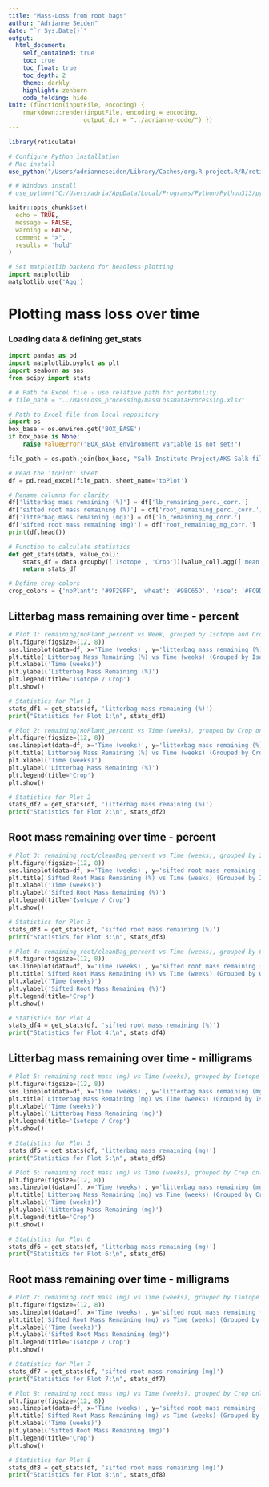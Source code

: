 ---
title: "Mass-Loss from root bags"
author: "Adrianne Seiden"
date: "`r Sys.Date()`"
output:
  html_document:
    self_contained: true
    toc: true
    toc_float: true
    toc_depth: 2
    theme: darkly
    highlight: zenburn
    code_folding: hide
knit: (function(inputFile, encoding) {
    rmarkdown::render(inputFile, encoding = encoding,
                     output_dir = "../adrianne-code/") })
---
```{r setup, include=FALSE}
library(reticulate)

# Configure Python installation
# Mac install
use_python("/Users/adrianneseiden/Library/Caches/org.R-project.R/R/reticulate/uv/cache/archive-v0/4R66RK1qjSkCbDYQUxbIy/bin/python3") #nolint

# # Windows install
# use_python("C:/Users/adria/AppData/Local/Programs/Python/Python313/python.exe") #nolint

knitr::opts_chunk$set(
  echo = TRUE,
  message = FALSE,
  warning = FALSE,
  comment = ">",
  results = 'hold'
)
```

```{python}
# Set matplotlib backend for headless plotting
import matplotlib
matplotlib.use('Agg')
```

# Plotting mass loss over time

### Loading data & defining get_stats

```{python load-data}
import pandas as pd
import matplotlib.pyplot as plt
import seaborn as sns
from scipy import stats

# # Path to Excel file - use relative path for portability
# file_path = "../MassLoss_processing/massLossDataProcessing.xlsx"

# Path to Excel file from local repository
import os
box_base = os.environ.get('BOX_BASE')
if box_base is None:
    raise ValueError("BOX_BASE environment variable is not set!")

file_path = os.path.join(box_base, "Salk Institute Project/AKS Salk files/MassLoss_processing/massLossDataProcessing.xlsx")

# Read the 'toPlot' sheet
df = pd.read_excel(file_path, sheet_name='toPlot')

# Rename columns for clarity
df['litterbag mass remaining (%)'] = df['lb_remaining_perc._corr.']
df['sifted root mass remaining (%)'] = df['root_remaining_perc._corr.']
df['litterbag mass remaining (mg)'] = df['lb_remaining_mg_corr.']
df['sifted root mass remaining (mg)'] = df['root_remaining_mg_corr.']
print(df.head())

# Function to calculate statistics
def get_stats(data, value_col):
    stats_df = data.groupby(['Isotope', 'Crop'])[value_col].agg(['mean', 'std', 'count', 'min', 'max', 'median']).reset_index()
    return stats_df

# Define crop colors
crop_colors = {'noPlant': '#9F29FF', 'wheat': '#98C65D', 'rice': '#FC9D33', 'soy': '#FE318E'}
```

## Litterbag mass remaining over time - percent

```{python litterbag-percent}
# Plot 1: remaining/noPlant_percent vs Week, grouped by Isotope and Crop
plt.figure(figsize=(12, 8))
sns.lineplot(data=df, x='Time (weeks)', y='litterbag mass remaining (%)', hue='Crop', style='Isotope', markers=True, palette=crop_colors)
plt.title('Litterbag Mass Remaining (%) vs Time (weeks) (Grouped by Isotope and Crop)')
plt.xlabel('Time (weeks)')
plt.ylabel('Litterbag Mass Remaining (%)')
plt.legend(title='Isotope / Crop')
plt.show()

# Statistics for Plot 1
stats_df1 = get_stats(df, 'litterbag mass remaining (%)')
print("Statistics for Plot 1:\n", stats_df1)

# Plot 2: remaining/noPlant_percent vs Time (weeks), grouped by Crop only
plt.figure(figsize=(12, 8))
sns.lineplot(data=df, x='Time (weeks)', y='litterbag mass remaining (%)', hue='Crop', marker='o', palette=crop_colors)
plt.title('Litterbag Mass Remaining (%) vs Time (weeks) (Grouped by Crop Only)')
plt.xlabel('Time (weeks)')
plt.ylabel('Litterbag Mass Remaining (%)')
plt.legend(title='Crop')
plt.show()

# Statistics for Plot 2
stats_df2 = get_stats(df, 'litterbag mass remaining (%)')
print("Statistics for Plot 2:\n", stats_df2)
```

## Root mass remaining over time - percent

```{python root-percent}
# Plot 3: remaining_root/cleanBag_percent vs Time (weeks), grouped by Isotope and Crop
plt.figure(figsize=(12, 8))
sns.lineplot(data=df, x='Time (weeks)', y='sifted root mass remaining (%)', hue='Crop', style='Isotope', markers=True, palette=crop_colors)
plt.title('Sifted Root Mass Remaining (%) vs Time (weeks) (Grouped by Isotope and Crop)')
plt.xlabel('Time (weeks)')
plt.ylabel('Sifted Root Mass Remaining (%)')
plt.legend(title='Isotope / Crop')
plt.show()

# Statistics for Plot 3
stats_df3 = get_stats(df, 'sifted root mass remaining (%)')
print("Statistics for Plot 3:\n", stats_df3)

# Plot 4: remaining_root/cleanBag_percent vs Time (weeks), grouped by Crop only
plt.figure(figsize=(12, 8))
sns.lineplot(data=df, x='Time (weeks)', y='sifted root mass remaining (%)', hue='Crop', marker='o', palette=crop_colors)
plt.title('Sifted Root Mass Remaining (%) vs Time (weeks) (Grouped by Crop Only)')
plt.xlabel('Time (weeks)')
plt.ylabel('Sifted Root Mass Remaining (%)')
plt.legend(title='Crop')
plt.show()

# Statistics for Plot 4
stats_df4 = get_stats(df, 'sifted root mass remaining (%)')
print("Statistics for Plot 4:\n", stats_df4)
```

## Litterbag mass remaining over time - milligrams

```{python litterbag-mg}
# Plot 5: remaining root mass (mg) vs Time (weeks), grouped by Isotope and Crop
plt.figure(figsize=(12, 8))
sns.lineplot(data=df, x='Time (weeks)', y='litterbag mass remaining (mg)', hue='Crop', style='Isotope', markers=True, palette=crop_colors)
plt.title('Litterbag Mass Remaining (mg) vs Time (weeks) (Grouped by Isotope and Crop)')
plt.xlabel('Time (weeks)')
plt.ylabel('Litterbag Mass Remaining (mg)')
plt.legend(title='Isotope / Crop')
plt.show()

# Statistics for Plot 5
stats_df5 = get_stats(df, 'litterbag mass remaining (mg)')
print("Statistics for Plot 5:\n", stats_df5)

# Plot 6: remaining root mass (mg) vs Time (weeks), grouped by Crop only
plt.figure(figsize=(12, 8))
sns.lineplot(data=df, x='Time (weeks)', y='litterbag mass remaining (mg)', hue='Crop', marker='o', palette=crop_colors)
plt.title('Litterbag Mass Remaining (mg) vs Time (weeks) (Grouped by Crop Only)')
plt.xlabel('Time (weeks)')
plt.ylabel('Litterbag Mass Remaining (mg)')
plt.legend(title='Crop')
plt.show()

# Statistics for Plot 6
stats_df6 = get_stats(df, 'litterbag mass remaining (mg)')
print("Statistics for Plot 6:\n", stats_df6)
```

## Root mass remaining over time - milligrams

```{python root-mg}
# Plot 7: remaining root mass (mg) vs Time (weeks), grouped by Isotope and Crop
plt.figure(figsize=(12, 8))
sns.lineplot(data=df, x='Time (weeks)', y='sifted root mass remaining (mg)', hue='Crop', style='Isotope', markers=True, palette=crop_colors)
plt.title('Sifted Root Mass Remaining (mg) vs Time (weeks) (Grouped by Isotope and Crop)')
plt.xlabel('Time (weeks)')
plt.ylabel('Sifted Root Mass Remaining (mg)')
plt.legend(title='Isotope / Crop')
plt.show()

# Statistics for Plot 7
stats_df7 = get_stats(df, 'sifted root mass remaining (mg)')
print("Statistics for Plot 7:\n", stats_df7)

# Plot 8: remaining root mass (mg) vs Time (weeks), grouped by Crop only
plt.figure(figsize=(12, 8))
sns.lineplot(data=df, x='Time (weeks)', y='sifted root mass remaining (mg)', hue='Crop', marker='o', palette=crop_colors)
plt.title('Sifted Root Mass Remaining (mg) vs Time (weeks) (Grouped by Crop Only)')
plt.xlabel('Time (weeks)')
plt.ylabel('Sifted Root Mass Remaining (mg)')
plt.legend(title='Crop')
plt.show()

# Statistics for Plot 8
stats_df8 = get_stats(df, 'sifted root mass remaining (mg)')
print("Statistics for Plot 8:\n", stats_df8)
```
